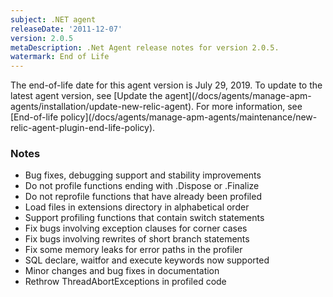 ```yaml
---
subject: .NET agent
releaseDate: '2011-12-07'
version: 2.0.5
metaDescription: .Net Agent release notes for version 2.0.5.
watermark: End of Life
---
```


<Callout variant="important">
  The end-of-life date for this agent version is July 29, 2019. To update to the latest agent version, see [Update the agent](/docs/agents/manage-apm-agents/installation/update-new-relic-agent). For more information, see [End-of-life policy](/docs/agents/manage-apm-agents/maintenance/new-relic-agent-plugin-end-life-policy).
</Callout>

### Notes

* Bug fixes, debugging support and stability improvements
* Do not profile functions ending with .Dispose or .Finalize
* Do not reprofile functions that have already been profiled
* Load files in extensions directory in alphabetical order
* Support profiling functions that contain switch statements
* Fix bugs involving exception clauses for corner cases
* Fix bugs involving rewrites of short branch statements
* Fix some memory leaks for error paths in the profiler
* SQL declare, waitfor and execute keywords now supported
* Minor changes and bug fixes in documentation
* Rethrow ThreadAbortExceptions in profiled code
